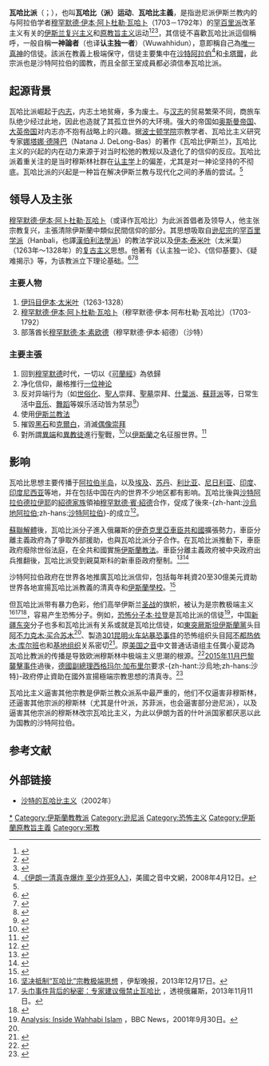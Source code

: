 {{POV|time=2021-08-17T21:28:31+00:00}}
{{Islam}}
'''瓦哈比派'''（{{lang-ar|وهابية|translit=Wahhābiya(h)}}；{{lang-ar|الوهابية|translit=Al-Wahhābiyyah}}），也叫'''瓦哈比（派）运动'''、'''瓦哈比主義'''，是指逊尼派伊斯兰教内的与阿拉伯学者[[穆罕默德·伊本·阿卜杜勒·瓦哈卜|穆罕默德·伊本·阿卜杜勒·瓦哈卜]]（1703－1792年）的[[罕百里派|罕百里派]]改革主义有关的[[伊斯蘭復興|伊斯兰复兴主义]]和[[原教旨主义|原教旨主义]]运动<ref name=":0">{{Cite book|url=https://books.google.com/books?id=nwX_UJ-p2rsC&printsec=frontcover&dq=Muhammad+ibn+Abd+al-Wahhab&hl=zh-TW&sa=X&ved=0ahUKEwiz__S494zfAhXGEnAKHSMqCq4Q6AEIRjAF#v=onepage&q=Muhammad%20ibn%20Abd%20al-Wahhab&f=false|title=Wahhabi Islam: From Revival and Reform to Global Jihad|last=DeLong-Bas|first=Natana J.|publisher=I.B.Tauris|year=2007|isbn=9781845113223|location=|pages=7，8|access-date=2018-12-07|archive-date=2021-03-14|archive-url=https://web.archive.org/web/20210314022730/https://books.google.com/books?id=nwX_UJ-p2rsC&printsec=frontcover&dq=Muhammad+ibn+Abd+al-Wahhab&hl=zh-TW&sa=X&ved=0ahUKEwiz__S494zfAhXGEnAKHSMqCq4Q6AEIRjAF#v=onepage&q=Muhammad%20ibn%20Abd%20al-Wahhab&f=false|dead-url=no}}</ref><ref>{{cite book |author-last=Wagemakers |author-first=Joas |year=2021 |chapter=Part 3: Fundamentalisms and Extremists – The Citadel of Salafism |editor1-last=Cusack |editor1-first=Carole M. |editor1-link=Carole M. Cusack |editor2-last=Upal |editor2-first=M. Afzal |editor2-link=Afzal Upal |title=Handbook of Islamic Sects and Movements |location=[[莱顿|Leiden]] and [[波士顿|Boston]] |publisher=[[Brill_Publishers|Brill Publishers]] |series=Brill Handbooks on Contemporary Religion |volume=21 |doi=10.1163/9789004435544_019 |doi-access=free |page=341 |isbn=978-90-04-43554-4 |issn=1874-6691}}</ref><ref>{{Cite book|last=Ahsan|first=Sayyid|title=Trends in Islam in Saudi Arabia|publisher=Aligarh Muslim University|year=1987|location=Department of Islamic Studies, Aligarh Muslim University, Aligarh|pages=141–142|chapter=CHAPTER - IV FOUNDATIONS OF THE SAUDI STATE - ll : Reforms of Muhammad Ibn 'Abd al-Wahhab|quote="Hanbalism suffered a continuous diminution till the eighteenth century. The dominant fact in the history of Hanbalism.. was the appearance of the Wahhabi movement in the eighteenth century under Shaykh Muhammad ibn 'Abd al-Wahhab... his disciples were much influenced by the works of Ahmad ibn Taymiyya (d.728/1328) and .. his disciple Ibn Qayyim al-Jawziyya (d. 751/1350)....Thus 'Wahhabism is in the main a form of Hanbalism, or a revival of it."}}</ref>，其信徒不喜歡瓦哈比派這個稱呼，一般自稱'''一神論者'''（也译'''认主独一者'''）（Wuwahhidun），意即稱自己為[[唯一真神|唯一真神]]的信徒。該派在教義上极端保守，信徒主要集中在[[沙特阿拉伯|沙特阿拉伯]]<ref>[http://www.voanews.com/chinese/news/a-21-w2008-04-12-voa37-58110392.html 《伊朗一清真寺爆炸 至少炸死9人》]，美國之音中文網，2008年4月12日。</ref>和[[卡塔爾|卡塔爾]]，此宗派也是沙特阿拉伯的國教，而且全部王室成員都必須信奉瓦哈比派。

== 起源背景 ==
瓦哈比派崛起于[[内志|内志]]，内志土地贫瘠，多为废土。与[[汉志_(沙特阿拉伯)|汉志]]的贸易繁荣不同，商旅车队绝少经过此地，因此也造就了其孤立世外的大环境。强大的帝国如[[奥斯曼帝国|奥斯曼帝国]]、[[大英帝国|大英帝国]]对内志亦不抱有战略上的兴趣。据[[波士顿学院|波士顿学院]]宗教学者、瓦哈比主义研究专家[[娜塔娜·德隆巴|娜塔娜·德隆巴]]（Natana J. DeLong-Bas）的著作《瓦哈比伊斯兰》，瓦哈比主义的兴起的内在动力来源于对当时松弛的教规以及退化了的信仰的反应。瓦哈比派着重关注的是当时穆斯林社群在[[認主學|认主学]]上的偏差，尤其是对一神论坚持的不彻底。瓦哈比派的兴起是一种旨在解决伊斯兰教与现代化之间的矛盾的尝试。<ref name=":0" />

==领导人及主张==
[[穆罕默德·伊本·阿卜杜勒·瓦哈卜|穆罕默德·伊本·阿卜杜勒·瓦哈卜]]（或译作瓦哈比）为此派首倡者及领导人，他主张宗教复兴，主張清除伊斯蘭中類似民間信仰的部分。其思想吸取自[[逊尼宗|逊尼宗]]的[[罕百里|罕百里学派]]（Hanbali，也譯[[漢伯利法學派|漢伯利法學派]]）的教法学说以及[[伊本·泰米叶|伊本·泰米叶]]（太米葉）（1263年～1328年）的[[复古主义|复古主义]]思想。他著有《认主独一论》、《信仰基要》、《疑难揭示》等，为该教派立下理论基础。<ref name="wahabi">{{Cite web |url=http://www.qstheory.cn/wz/gdian/201312/t20131220_304550.htm |title=天安门恐袭幕后 宗教极端保守思想危及新疆.凤凰周刊.2013-12-20 |access-date=2014-03-04 |archive-url=https://web.archive.org/web/20150506234712/http://www.qstheory.cn/wz/gdian/201312/t20131220_304550.htm |archive-date=2015-05-06 |dead-url=yes }}</ref><ref>{{Cite web |url=http://www.yslzc.com/xsh/Class137/Class138/200710/19577.html |title=何謂瓦哈比主義.伊斯蘭之窗 |access-date=2014-03-04 |archive-url=https://web.archive.org/web/20140304074741/http://www.yslzc.com/xsh/Class137/Class138/200710/19577.html |archive-date=2014-03-04 |dead-url=yes }}</ref><ref>{{Cite web |url=http://chinese.irib.ir/component/k2/item/42043-%E7%93%A6%E5%93%88%E6%AF%94%E6%B4%BE%E7%9A%84%E7%9C%9F%E5%AE%9E%E9%9D%A2%E7%9B%AE%EF%BC%8827%EF%BC%89 |title=《瓦哈比派的真实面目》系列之（27）.伊朗伊斯兰共和国对外广播电台华语台 |accessdate=2014-03-04 |archiveurl=https://web.archive.org/web/20140701080613/http://chinese.irib.ir/component/k2/item/42043-%E7%93%A6%E5%93%88%E6%AF%94%E6%B4%BE%E7%9A%84%E7%9C%9F%E5%AE%9E%E9%9D%A2%E7%9B%AE%EF%BC%8827%EF%BC%89 |archivedate=2014-07-01 |deadurl=yes }}</ref>

===主要人物===
#[[伊本·泰米葉|伊玛目伊本·太米叶]]（1263-1328）
#[[穆罕默德·伊本·阿卜杜勒·瓦哈卜|穆罕默德·伊本·阿卜杜勒·瓦哈卜]]（穆罕默德·伊本·阿布杜勒·瓦哈比）（1703-1792）
#部落酋长[[穆罕默德·本·沙特|穆罕默德·本·素欧德]]（穆罕默德·伊本·紹德）（沙特）

===主要主張===
#回到[[穆罕默德|穆罕默德]]时代，一切以《[[可蘭經|可蘭經]]》為依歸
#净化信仰，嚴格推行[[一位神论|一位神论]]
#反对异端行为（如[[世俗化|世俗化]]、[[聖人|聖人]]崇拜、[[聖墓|聖墓]]崇拜、[[什葉派|什葉派]]、[[蘇菲派|蘇菲派]]等，日常生活中[[音乐|音乐]]、[[舞蹈|舞蹈]]等娱乐活动皆为禁忌<ref>{{Cite web |url=http://cul.sohu.com/20151120/n427345245.shtml |title=谁禁止伊斯兰歌唱？披着伊斯兰外衣的列宁主义 |accessdate=2016-01-06 |author=作者：宁二 |date=2015-11-20 |work= |publisher=搜狐网，来源：东方历史评论 |language=Zh-hans |archive-date=2020-08-01 |archive-url=https://web.archive.org/web/20200801074911/https://cul.sohu.com/20151120/n427345245.shtml |dead-url=no }}</ref>）
#使用[[伊斯兰教法|伊斯兰教法]]
#摧毀[[黑石|黑石]]和[[克爾白|克爾白]]，消滅[[偶像崇拜|偶像崇拜]]
#對所謂[[異端|異端]]和[[異教徒|異教徒]]進行聖戰，<ref name=ifeng_01>{{Cite news |url=http://news.ifeng.com/history/shijieshi/special/chechenzhanzheng/detail_2013_07/01/26983702_0.shtml |title=俄罗斯政府并未真正解决车臣问题 和平靠“维持” |website=鳳凰網 |date=2013-07-01 |accessdate=2016-10-18 |archive-date=2020-06-08 |archive-url=https://web.archive.org/web/20200608050822/http://news.ifeng.com/history/shijieshi/special/chechenzhanzheng/detail_2013_07/01/26983702_0.shtml |dead-url=no }}</ref>以[[伊斯蘭|伊斯蘭]]之名征服世界。<ref name=voa20150202>{{Cite news |url=http://www.voachinese.com/content/isareal-20150201/2623813.html |title=小夏看美国:西方多元社会面临恐怖挑战 |date=2015-02-02 |author=龚小夏 |publisher=美國之音 |quote=瓦哈比教派力主圣战，用伊斯兰来征服世界。 |accessdate=2015-12-31 |archive-date=2015-12-29 |archive-url=https://web.archive.org/web/20151229161504/http://www.voachinese.com/content/isareal-20150201/2623813.html |dead-url=no }}</ref>

==影响==
瓦哈比思想主要传播于[[阿拉伯半岛|阿拉伯半岛]]，以及[[埃及|埃及]]、[[苏丹|苏丹]]、[[利比亚|利比亚]]、[[尼日利亚|尼日利亚]]、[[印度|印度]]、[[印度尼西亚|印度尼西亚]]等地，并在包括中国在内的世界不少地区都有影响。瓦哈比後與[[沙特阿拉伯|沙特阿拉伯]][[德拉伊耶|德拉伊耶]]的[[紹德家族|紹德家族]]領袖[[穆罕默德·本·沙特|穆罕默德·賓·紹德]]合作，促成了後來-{zh-hant:[[沙烏地阿拉伯|沙烏地阿拉伯]];zh-hans:[[沙特阿拉伯|沙特阿拉伯]]}-的成立<ref>{{Cite web |url=http://news.ifeng.com/history/shijieshi/special/benladengsiwang/detail_2011_05/02/6116730_0.shtml |title=沙特阿拉伯国教瓦哈比：伊斯兰传统主义代表 |access-date=2014-03-04 |archive-date=2020-06-08 |archive-url=https://web.archive.org/web/20200608053136/http://news.ifeng.com/history/shijieshi/special/benladengsiwang/detail_2011_05/02/6116730_0.shtml |dead-url=no }}</ref>。

[[蘇聯解體|蘇聯解體]]後，瓦哈比派分子進入俄羅斯的[[伊奇克里亞車臣共和國|伊奇克里亞車臣共和國]]擴張勢力，車臣分離主義政府為了爭取外部援助，也與瓦哈比派分子合作。在瓦哈比派推動下，車臣政府廢除世俗法庭，在全共和國實施[[伊斯蘭教法|伊斯蘭教法]]。車臣分離主義政府被中央政府出兵推翻後，瓦哈比派受到親莫斯科的新車臣政府壓制。<ref>{{Cite news |url=http://orientaldaily.on.cc/cnt/news/20100407/00184_009.html |title=滴滴金：車臣暴戾有前因 |newspaper=東方日報 |date=2010-04-07 |accessdate=2016-10-22 |archive-date=2021-04-15 |archive-url=https://web.archive.org/web/20210415084321/http://orientaldaily.on.cc/cnt/news/20100407/00184_009.html |dead-url=no }}</ref><ref>{{Cite news |url=http://news.ifeng.com/history/shijieshi/special/chechenzhanzheng/detail_2013_07/01/26983702_1.shtml |title=俄罗斯政府并未真正解决车臣问题 和平靠“维持” |website=鳳凰網 |date=2013-07-01 |accessdate=2016-10-18 |archive-date=2020-06-08 |archive-url=https://web.archive.org/web/20200608050830/http://news.ifeng.com/history/shijieshi/special/chechenzhanzheng/detail_2013_07/01/26983702_1.shtml |dead-url=no }}</ref>

沙特阿拉伯政府在世界各地推廣瓦哈比派信仰，包括每年耗資20至30億美元資助世界各地宣揚瓦哈比派教義的清真寺和[[伊斯蘭學校|伊斯蘭學校]]。<ref name=voa20150202a>{{Cite news |url=http://www.voachinese.com/content/isareal-20150201/2623813.html |title=小夏看美国:西方多元社会面临恐怖挑战 |date=2015-02-02 |author=龚小夏 |publisher=美國之音 |quote=自1975年以来，沙特阿拉伯每年在国外花费大约二十至三十亿美元去建立宣扬瓦哈比派教义的清真寺与《古兰经》学校。 |accessdate=2015-12-31 |archive-date=2015-12-29 |archive-url=https://web.archive.org/web/20151229161504/http://www.voachinese.com/content/isareal-20150201/2623813.html |dead-url=no }}</ref>

但瓦哈比派带有暴力色彩，他们高举伊斯兰[[圣战|圣战]]的旗帜，被认为是宗教极端主义<ref>[http://www.ylxw.com.cn/news/content/2013-12/17/content_323649.htm 坚决抵制“瓦哈比”宗教极端思想] {{webarchive|url=https://web.archive.org/web/20140304061945/http://www.ylxw.com.cn/news/content/2013-12/17/content_323649.htm |date=2014-03-04 }}，伊犁晚报，2013年12月17日。</ref><ref>[http://tsrus.cn/shehui/2013/11/11/29879.html 头巾事件背后的秘密：专家建议俄禁止瓦哈比] {{Wayback|url=http://tsrus.cn/shehui/2013/11/11/29879.html |date=20210721015958 }}，透視俄羅斯，2013年11月11日。</ref><ref>{{Cite news |url=http://www.voachinese.com/content/VOAWeishi-ProandCon-20151120-paris-terror-attacks/3066489.html |title=焦点对话：巴黎血腥恐袭，西方开放理念被挑战？ |date=2015-11-20 |publisher=美國之音 |quote=庇护瓦哈比教派这样的鼓吹杀戮的伊斯兰极端主义意识形态在欧洲的广泛渗透 |accessdate=2016-01-01 |archive-date=2015-11-21 |archive-url=https://web.archive.org/web/20151121180733/http://www.voachinese.com/content/VOAWeishi-ProandCon-20151120-paris-terror-attacks/3066489.html |dead-url=no }}</ref>，容易产生恐怖分子。例如，[[恐怖分子|恐怖分子]][[本·拉登|本·拉登]]是瓦哈比派的信徒<ref>[http://news.bbc.co.uk/2/hi/middle_east/1571144.stm Analysis: Inside Wahhabi Islam] {{Wayback|url=http://news.bbc.co.uk/2/hi/middle_east/1571144.stm |date=20210421224438 }}，BBC News，2001年9月30日。</ref>，中国[[新疆|新疆]][[东突|东突]]分子也多和瓦哈比派有关系或就是瓦哈比信徒，如[[東突厥斯坦伊斯蘭黨|東突厥斯坦伊斯蘭黨]]头目[[阿不力克木·买合苏木|阿不力克木·买合苏木]]<ref name="wahabi"/>、製造[[301昆明火车站暴恐事件|301昆明火车站暴恐事件]]的恐怖组织头目[[阿不都热依木·库尔班|阿不都热依木·库尔班]]也和[[基地组织|基地组织]]关系密切<ref>{{Cite web |url=http://news.ifeng.com/mainland/special/kmhczkr/content-2/detail_2014_03/04/34380903_0.shtml |title=昆明暴恐案告破：3名逃犯落网 |access-date=2014-03-04 |archive-date=2020-05-10 |archive-url=https://web.archive.org/web/20200510180845/http://news.ifeng.com/mainland/special/kmhczkr/content-2/detail_2014_03/04/34380903_0.shtml |dead-url=no }}</ref>。原[[美国之音|美国之音]]中文普通话语组主任龔小夏認為瓦哈比教派的传播是导致欧洲穆斯林中极端主义思潮的根源。<ref name=voa20150202b>{{Cite news |url=http://www.voachinese.com/content/isareal-20150201/2623813.html |title=小夏看美国:西方多元社会面临恐怖挑战 |date=2015-02-02 |author=龚小夏 |publisher=美國之音 |accessdate=2015-12-31 |archive-date=2015-12-29 |archive-url=https://web.archive.org/web/20151229161504/http://www.voachinese.com/content/isareal-20150201/2623813.html |dead-url=no }}</ref>[[2015年11月巴黎襲擊事件|2015年11月巴黎襲擊事件]]過後，[[德國|德國]][[副總理|副總理]][[西格玛尔·加布里尔|西格玛尔·加布里尔]]要求-{zh-hant:沙烏地;zh-hans:沙特}-政府停止資助在國外宣揚極端宗教思想的清真寺。<ref>{{Cite news |url=http://www.bbc.com/zhongwen/simp/world/2015/12/151206_germany_saudi |title=德国副总理批评沙特资助宗教极端主义者 |work=BBC中文網 |date=2015-12-06 |accessdate=2015-12-31 |archive-date=2015-12-09 |archive-url=https://web.archive.org/web/20151209040521/http://www.bbc.com/zhongwen/simp/world/2015/12/151206_germany_saudi |dead-url=no }}</ref>

瓦哈比主义逼害其他宗教是伊斯兰教众派系中最严重的，他们不仅逼害非穆斯林，还逼害其他宗派的穆斯林（尤其是什叶派，苏菲派，也会逼害部分逊尼派），以及逼害其他宗派的穆斯林改宗瓦哈比主义，为此以伊朗为首的什叶派国家都厌恶以此为国教的沙特阿拉伯。

== 参考文献 ==
{{Reflist|2}}

== 外部链接 ==
* [https://web.archive.org/web/20131103053516/http://www.wdac-cn.com/wz13.PDF 沙特的瓦哈比主义]（2002年）

{{Authority control}}

[[Category:瓦哈比派|*]]
[[Category:伊斯蘭教教派|Category:伊斯蘭教教派]]
[[Category:逊尼派|Category:逊尼派]]
[[Category:恐怖主义|Category:恐怖主义]]
[[Category:伊斯蘭原教旨主義|Category:伊斯蘭原教旨主義]]
[[Category:邪教|Category:邪教]]